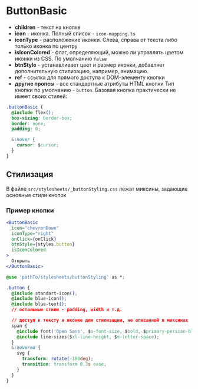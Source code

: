 

<Meta of={ButtonBasicStories} />

# ButtonBasic

+ **children** - текст на кнопке
+ **icon** - иконка. Полный список - ```icon-mapping.ts```
+ **iconType** - расположение иконки. Слева, справа от текста либо только иконка по центру
+ **isIconColored** - флаг, определяющий, можно ли управлять цветом иконки из CSS. По умолчанию ```false```
+ **btnStyle** - устанавливает цвет и размер иконки, добавляет дополнительную стилизацию, например, анимацию.
+ **ref** - ссылка для прямого доступа к DOM-элементу кнопки
+ **другие пропсы** - все стандартные атрибуты HTML кнопки
Тип кнопки по умолчанию - ```button```.
Базовая кнопка практически не имеет своих стилей:

```css
.buttonBasic {
  @include flex();
  box-sizing: border-box;
  border: none;
  padding: 0;

  &:hover {
    cursor: $cursor;
  }
}
```

## Стилизация
В файле ```src/stylesheets/_buttonStyling.css``` лежат миксины, задающие основные стили кнопок

### Пример кнопки
```jsx
<ButtonBasic
  icon="chevronDown"
  iconType="right"
  onClick={onClick}
  btnStyle={styles.button}
  isIconColored
>
  Открыть
</ButtonBasic>
```
```css
@use 'pathTo/stylesheets/buttonStyling' as *;

.button {
  @include standart-icon();
  @include blue-icon();
  @include blue-text();
  // остальные стили - padding, width и т.д.

  // доступ к тексту и иконке для стилизации, не описанной в миксинах
  span {
    @include font('Open Sans', $s-font-size, $bold, $primary-persian-blue-default);
    @include line-sizes($xl-line-height, $m-letter-space);
  }
  &:hovered {
    svg {
      transform: rotate(-180deg);
      transition: transform 0.3s ease;
    }
  }
}
```

<Canvas of={ButtonBasicStories.ButtonBasicComponent} />
<Controls />
